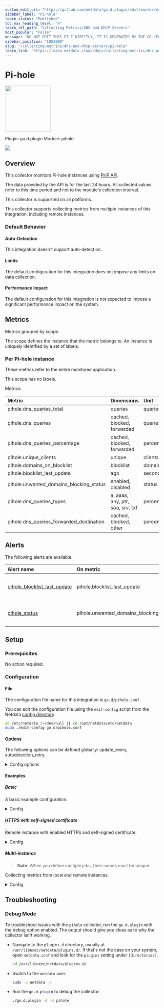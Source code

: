 ```yaml
---
custom_edit_url: "https://github.com/netdata/go.d.plugin/edit/master/modules/pihole/metadata.yaml"
sidebar_label: "Pi-hole"
learn_status: "Published"
toc_max_heading_level: "4"
learn_rel_path: "Collecting Metrics/DNS and DHCP Servers"
most_popular: "False"
message: "DO NOT EDIT THIS FILE DIRECTLY, IT IS GENERATED BY THE COLLECTOR'S metadata.yaml FILE"
sidebar_position: "1052000"
slug: "/collecting-metrics/dns-and-dhcp-servers/pi-hole"
learn_link: "https://learn.netdata.cloud/docs/collecting-metrics/dns-and-dhcp-servers/pi-hole"
---
```



# Pi-hole


<img src="https://netdata.cloud/img/pihole.png" width="150"/>


Plugin: go.d.plugin
Module: pihole

<img src="https://img.shields.io/badge/maintained%20by-Netdata-%2300ab44" />

## Overview

This collector monitors Pi-hole instances using [PHP API](https://github.com/pi-hole/AdminLTE).

The data provided by the API is for the last 24 hours. All collected values refer to this time period and not to the
module's collection interval.




This collector is supported on all platforms.

This collector supports collecting metrics from multiple instances of this integration, including remote instances.


### Default Behavior

#### Auto-Detection

This integration doesn't support auto-detection.

#### Limits

The default configuration for this integration does not impose any limits on data collection.

#### Performance Impact

The default configuration for this integration is not expected to impose a significant performance impact on the system.


## Metrics

Metrics grouped by *scope*.

The scope defines the instance that the metric belongs to. An instance is uniquely identified by a set of labels.



### Per Pi-hole instance

These metrics refer to the entire monitored application.

This scope has no labels.

Metrics:

| Metric | Dimensions | Unit |
|:------|:----------|:----|
| pihole.dns_queries_total | queries | queries |
| pihole.dns_queries | cached, blocked, forwarded | queries |
| pihole.dns_queries_percentage | cached, blocked, forwarded | percentage |
| pihole.unique_clients | unique | clients |
| pihole.domains_on_blocklist | blocklist | domains |
| pihole.blocklist_last_update | ago | seconds |
| pihole.unwanted_domains_blocking_status | enabled, disabled | status |
| pihole.dns_queries_types | a, aaaa, any, ptr, soa, srv, txt | percentage |
| pihole.dns_queries_forwarded_destination | cached, blocked, other | percentage |



## Alerts


The following alerts are available:

| Alert name  | On metric | Description |
|:------------|:----------|:------------|
| [ pihole_blocklist_last_update ](https://github.com/netdata/netdata/blob/master/src/health/health.d/pihole.conf) | pihole.blocklist_last_update | gravity.list (blocklist) file last update time |
| [ pihole_status ](https://github.com/netdata/netdata/blob/master/src/health/health.d/pihole.conf) | pihole.unwanted_domains_blocking_status | unwanted domains blocking is disabled |


## Setup

### Prerequisites

No action required.

### Configuration

#### File

The configuration file name for this integration is `go.d/pihole.conf`.


You can edit the configuration file using the `edit-config` script from the
Netdata [config directory](/docs/netdata-agent/configuration#the-netdata-config-directory).

```bash
cd /etc/netdata 2>/dev/null || cd /opt/netdata/etc/netdata
sudo ./edit-config go.d/pihole.conf
```
#### Options

The following options can be defined globally: update_every, autodetection_retry.


<details><summary>Config options</summary>

| Name | Description | Default | Required |
|:----|:-----------|:-------|:--------:|
| update_every | Data collection frequency. | 5 | no |
| autodetection_retry | Recheck interval in seconds. Zero means no recheck will be scheduled. | 0 | no |
| url | Server URL. | http://127.0.0.1 | yes |
| setup_vars_path | Path to setupVars.conf. This file is used to get the web password. | /etc/pihole/setupVars.conf | no |
| timeout | HTTP request timeout. | 5 | no |
| username | Username for basic HTTP authentication. |  | no |
| password | Password for basic HTTP authentication. |  | no |
| proxy_url | Proxy URL. |  | no |
| proxy_username | Username for proxy basic HTTP authentication. |  | no |
| proxy_password | Password for proxy basic HTTP authentication. |  | no |
| method | HTTP request method. | GET | no |
| body | HTTP request body. |  | no |
| headers | HTTP request headers. |  | no |
| not_follow_redirects | Redirect handling policy. Controls whether the client follows redirects. | no | no |
| tls_skip_verify | Server certificate chain and hostname validation policy. Controls whether the client performs this check. | no | no |
| tls_ca | Certification authority that the client uses when verifying the server's certificates. |  | no |
| tls_cert | Client TLS certificate. |  | no |
| tls_key | Client TLS key. |  | no |

</details>

#### Examples

##### Basic

A basic example configuration.

<details><summary>Config</summary>

```yaml
jobs:
  - name: local
    url: http://127.0.0.1

```
</details>

##### HTTPS with self-signed certificate

Remote instance with enabled HTTPS and self-signed certificate.

<details><summary>Config</summary>

```yaml
jobs:
  - name: local
    url: https://203.0.113.11
    tls_skip_verify: yes
    password: 1ebd33f882f9aa5fac26a7cb74704742f91100228eb322e41b7bd6e6aeb8f74b

```
</details>

##### Multi-instance

> **Note**: When you define multiple jobs, their names must be unique.

Collecting metrics from local and remote instances.


<details><summary>Config</summary>

```yaml
jobs:
  - name: local
    url: http://127.0.0.1

  - name: remote
    url: http://203.0.113.10
    password: 1ebd33f882f9aa5fac26a7cb74704742f91100228eb322e41b7bd6e6aeb8f74b

```
</details>



## Troubleshooting

### Debug Mode

To troubleshoot issues with the `pihole` collector, run the `go.d.plugin` with the debug option enabled. The output
should give you clues as to why the collector isn't working.

- Navigate to the `plugins.d` directory, usually at `/usr/libexec/netdata/plugins.d/`. If that's not the case on
  your system, open `netdata.conf` and look for the `plugins` setting under `[directories]`.

  ```bash
  cd /usr/libexec/netdata/plugins.d/
  ```

- Switch to the `netdata` user.

  ```bash
  sudo -u netdata -s
  ```

- Run the `go.d.plugin` to debug the collector:

  ```bash
  ./go.d.plugin -d -m pihole
  ```


